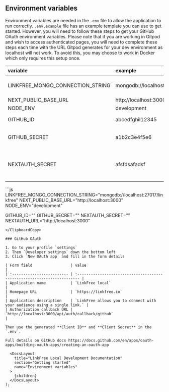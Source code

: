 
## Environment variables

Environment variables are needed in the `.env` file to allow the application to run correctly. `.env.example` file has an example template you can use to get started. However, you will need to follow these steps to get your GitHub OAuth environment variables. Please note that if you are working in Gitpod and wish to access authenticated pages, you will need to complete these steps each time with the URL Gitpod generates for your dev environment as localhost will not work. To avoid this, you may choose to work in Docker which only requires this setup once.

| variable                         | example                            | required | description                                         |
| :------------------------------- | :--------------------------------- | :------- | :-------------------------------------------------- |
| LINKFREE_MONGO_CONNECTION_STRING | mongodb://localhost:27017/linkfree | true     | Database connection string                          |
| NEXT_PUBLIC_BASE_URL             | http://localhost:3000              | true     | Hosting url                                         |
| NODE_ENV                         | development                        | true     | -                                                   |
| GITHUB_ID                        | abcedfghil12345                    | true     | GitHub OAuth ID                                     |
| GITHUB_SECRET                    | a1b2c3e4f5e6                       | true     | GitHub OAuth Secret                                 |
| NEXTAUTH_SECRET                  | afsfdsafadsf                       | true     | Next Auth Secret, this can be any random characters |


<ClipboardCopy>
```js
LINKFREE_MONGO_CONNECTION_STRING="mongodb://localhost:27017/linkfree"
NEXT_PUBLIC_BASE_URL="http://localhost:3000"
NODE_ENV="development"

GITHUB_ID=""
GITHUB_SECRET=""
NEXTAUTH_SECRET=""
NEXTAUTH_URL="http://localhost:3000"
```
</ClipboardCopy>

### GitHub OAuth

1. Go to your profile `settings`
2. Then `Developer settings` down the bottom left
3. Click `New OAuth app` and fill in the form details

| Form field                 | value                                                                    |
| :------------------------- | :----------------------------------------------------------------------- |
| Application name           | `LinkFree local`                                                         |
| Homepage URL               | `https://linkfree.io`                                                    |
| Application description    | `LinkFree allows you to connect with your audience using a single link.` |
| Authorization callback URL | `http://localhost:3000/api/auth/callback/github`                         |

Then use the generated **Client ID** and **Client Secret** in the `.env`.

Full details on GitHub docs https://docs.github.com/en/apps/oauth-apps/building-oauth-apps/creating-an-oauth-app

  <DocsLayout
    title="LinkFree Local Development Documentation"
    section="Getting started"
    name="Environment variables"
  >
    {children}
  </DocsLayout>
);
